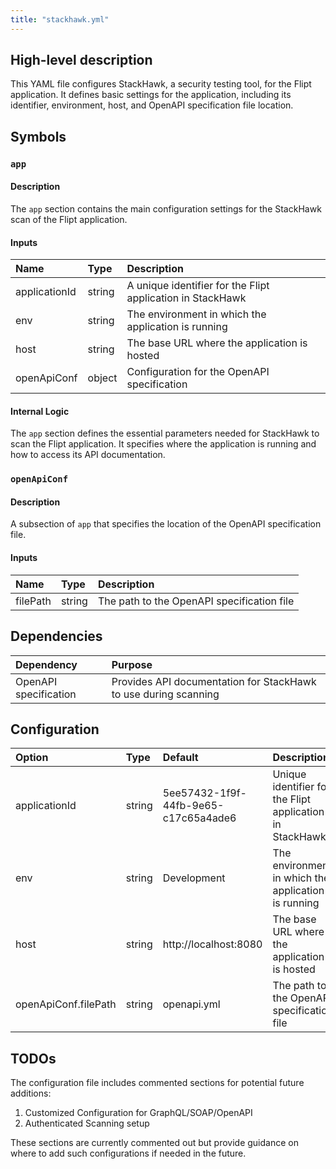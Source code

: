 ```yaml
---
title: "stackhawk.yml"
---
```


## High-level description
This YAML file configures StackHawk, a security testing tool, for the Flipt application. It defines basic settings for the application, including its identifier, environment, host, and OpenAPI specification file location.

## Symbols

### `app`
#### Description
The `app` section contains the main configuration settings for the StackHawk scan of the Flipt application.

#### Inputs
| Name | Type | Description |
|:-----|:-----|:------------|
| applicationId | string | A unique identifier for the Flipt application in StackHawk |
| env | string | The environment in which the application is running |
| host | string | The base URL where the application is hosted |
| openApiConf | object | Configuration for the OpenAPI specification |

#### Internal Logic
The `app` section defines the essential parameters needed for StackHawk to scan the Flipt application. It specifies where the application is running and how to access its API documentation.

### `openApiConf`
#### Description
A subsection of `app` that specifies the location of the OpenAPI specification file.

#### Inputs
| Name | Type | Description |
|:-----|:-----|:------------|
| filePath | string | The path to the OpenAPI specification file |

## Dependencies
| Dependency | Purpose |
|:-----------|:--------|
| OpenAPI specification | Provides API documentation for StackHawk to use during scanning |

## Configuration
| Option | Type | Default | Description |
|:-------|:-----|:--------|:------------|
| applicationId | string | 5ee57432-1f9f-44fb-9e65-c17c65a4ade6 | Unique identifier for the Flipt application in StackHawk |
| env | string | Development | The environment in which the application is running |
| host | string | http://localhost:8080 | The base URL where the application is hosted |
| openApiConf.filePath | string | openapi.yml | The path to the OpenAPI specification file |

## TODOs
The configuration file includes commented sections for potential future additions:
1. Customized Configuration for GraphQL/SOAP/OpenAPI
2. Authenticated Scanning setup

These sections are currently commented out but provide guidance on where to add such configurations if needed in the future.